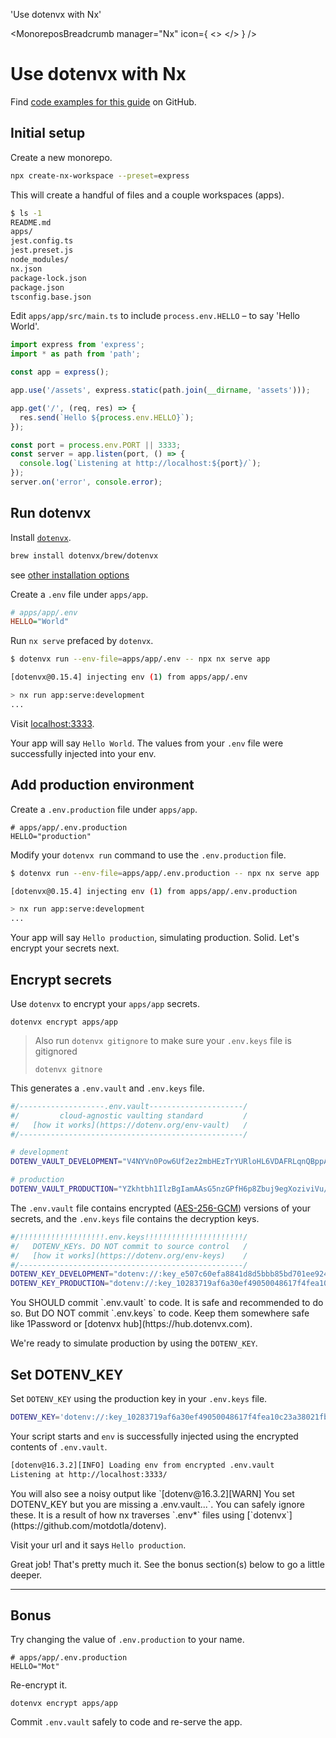

  'Use dotenvx with Nx'

<MonoreposBreadcrumb manager="Nx" icon={
  <>
    <NxIcon className="h-9 w-9 text-[#143055] dark:text-[#ffffff]"/>
  </>
} />
# Use dotenvx with Nx
<GuideHeading lead={description} />

<Note>
  Find <a href="https://github.com/dotenvx/examples/tree/main/monorepos/nx">code examples for this guide</a> on GitHub.
</Note>

## Initial setup

Create a new monorepo.

```bash
npx create-nx-workspace --preset=express
```

This will create a handful of files and a couple workspaces (apps).

```bash
$ ls -1
README.md
apps/
jest.config.ts
jest.preset.js
node_modules/
nx.json
package-lock.json
package.json
tsconfig.base.json
```

Edit `apps/app/src/main.ts` to include `process.env.HELLO` – to say 'Hello World'.

```js {{ title: 'apps/app/src/main.ts' }}
import express from 'express';
import * as path from 'path';

const app = express();

app.use('/assets', express.static(path.join(__dirname, 'assets')));

app.get('/', (req, res) => {
  res.send(`Hello ${process.env.HELLO}`);
});

const port = process.env.PORT || 3333;
const server = app.listen(port, () => {
  console.log(`Listening at http://localhost:${port}/`);
});
server.on('error', console.error);
```

## Run dotenvx

Install [`dotenvx`](https://github.com/dotenvx/dotenvx).

```bash
brew install dotenvx/brew/dotenvx
```
see [other installation options](/docs/install)

Create a `.env` file under `apps/app`.

```ini {{ title: 'apps/app/.env' }}
# apps/app/.env
HELLO="World"
```

Run `nx serve` prefaced by `dotenvx`.

```bash
$ dotenvx run --env-file=apps/app/.env -- npx nx serve app

[dotenvx@0.15.4] injecting env (1) from apps/app/.env

> nx run app:serve:development
...
```

Visit [localhost:3333](http://locahost:3333).

<ScreenshotBrowser url="/assets/docs/hello-world.png" www="localhost:3333" />

Your app will say `Hello World`. The values from your `.env` file were successfully injected into your env.

## Add production environment

Create a `.env.production` file under `apps/app`.

```shell {{ title: 'apps/app/.env.production' }}
# apps/app/.env.production
HELLO="production"
```

Modify your `dotenvx run` command to use the `.env.production` file.

```bash
$ dotenvx run --env-file=apps/app/.env.production -- npx nx serve app

[dotenvx@0.15.4] injecting env (1) from apps/app/.env.production

> nx run app:serve:development
...
```

<ScreenshotBrowser url="/assets/docs/hello-production.png" www="localhost:3333" />

Your app will say `Hello production`, simulating production. Solid. Let's encrypt your secrets next.

## Encrypt secrets

Use `dotenvx` to encrypt your `apps/app` secrets.

```shell
dotenvx encrypt apps/app
```

> Also run `dotenvx gitignore` to make sure your `.env.keys` file is gitignored
> ```shell
> dotenvx gitnore
> ```

This generates a `.env.vault` and `.env.keys` file.

```bash {{ title: ".env.vault" }}
#/-------------------.env.vault---------------------/
#/         cloud-agnostic vaulting standard         /
#/   [how it works](https://dotenv.org/env-vault)   /
#/--------------------------------------------------/

# development
DOTENV_VAULT_DEVELOPMENT="V4NYVn0Pow6Uf2ez2mbHEzTrYURloHL6VDAFRLqnQBppA/OmHI5x5AXoxCMVor7wOg=="

# production
DOTENV_VAULT_PRODUCTION="YZkhtbh1IlzBgIamAAsG5nzGPfH6p8Zbuj9egXoziviVu/eYIyNjJWtIYyhiW/vHhFbqbsvo5+P9b27OC6ZC7qU="
```

The `.env.vault` file contains encrypted ([AES-256-GCM](https://www.reddit.com/r/cryptography/comments/13kl9ds/how_much_longer_do_you_think_aes_will_last/)) versions of your secrets, and the `.env.keys` file contains the decryption keys.

```bash {{ title: ".env.keys" }}
#/!!!!!!!!!!!!!!!!!!!.env.keys!!!!!!!!!!!!!!!!!!!!!!/
#/   DOTENV_KEYs. DO NOT commit to source control   /
#/   [how it works](https://dotenv.org/env-keys)    /
#/--------------------------------------------------/
DOTENV_KEY_DEVELOPMENT="dotenv://:key_e507c60efa8841d8d5bbb85bd701ee92406cf3b06506d1d80f1553c2a72791e4@dotenvx.com/vault/.env.vault?environment=development"
DOTENV_KEY_PRODUCTION="dotenv://:key_10283719af6a30ef49050048617f4fea10c23a38021fbebeb9fd858caa01852e@dotenvx.com/vault/.env.vault?environment=production"
```

<Note>
  You SHOULD commit `.env.vault` to code. It is safe and recommended to do so. But DO NOT commit `.env.keys` to code. Keep them somewhere safe like 1Password or [dotenvx hub](https://hub.dotenvx.com).
</Note>

We're ready to simulate production by using the `DOTENV_KEY`.

## Set DOTENV_KEY

Set `DOTENV_KEY` using the production key in your `.env.keys` file.

```bash
DOTENV_KEY='dotenv://:key_10283719af6a30ef49050048617f4fea10c23a38021fbebeb9fd858caa01852e@dotenvx.com/vault/.env.vault?environment=production' npx nx serve app
```

Your script starts and `env` is successfully injected using the encrypted contents of `.env.vault`.

```bash
[dotenv@16.3.2][INFO] Loading env from encrypted .env.vault
Listening at http://localhost:3333/
```
<Note>
  You will also see a noisy output like `[dotenv@16.3.2][WARN] You set DOTENV_KEY but you are missing a .env.vault...`. You can safely ignore these. It is a result of how nx traverses `.env*` files using [`dotenvx`](https://github.com/motdotla/dotenv).
</Note>

Visit your url and it says `Hello production`.

<ScreenshotBrowser url="/assets/docs/hello-production.png" www="localhost:3333" />

<WellDone/>

Great job! That's pretty much it. See the bonus section(s) below to go a little deeper.

---

## Bonus

Try changing the value of `.env.production` to your name.

```shell {{ title: 'apps/app/.env.production' }}
# apps/app/.env.production
HELLO="Mot"
```

Re-encrypt it.

```shell
dotenvx encrypt apps/app
```

Commit `.env.vault` safely to code and re-serve the app.

<ScreenshotBrowser url="/assets/docs/hello-mot.png" />

